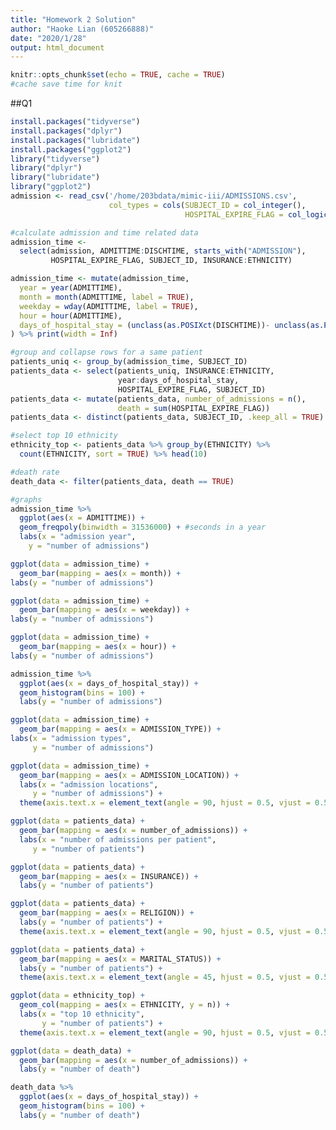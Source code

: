 ```yaml
---
title: "Homework 2 Solution"
author: "Haoke Lian (605266888)"
date: "2020/1/28"
output: html_document
---
```


```r
knitr::opts_chunk$set(echo = TRUE, cache = TRUE)
#cache save time for knit
```

##Q1
```r
install.packages("tidyverse")
install.packages("dplyr")
install.packages("lubridate")
install.packages("ggplot2")
library("tidyverse")
library("dplyr")
library("lubridate")
library("ggplot2")
admission <- read_csv('/home/203bdata/mimic-iii/ADMISSIONS.csv',
                      col_types = cols(SUBJECT_ID = col_integer(),
                                       HOSPITAL_EXPIRE_FLAG = col_logical()))

#calculate admission and time related data 
admission_time <- 
  select(admission, ADMITTIME:DISCHTIME, starts_with("ADMISSION"), 
         HOSPITAL_EXPIRE_FLAG, SUBJECT_ID, INSURANCE:ETHNICITY)

admission_time <- mutate(admission_time,
  year = year(ADMITTIME),
  month = month(ADMITTIME, label = TRUE),
  weekday = wday(ADMITTIME, label = TRUE),
  hour = hour(ADMITTIME),
  days_of_hospital_stay = (unclass(as.POSIXct(DISCHTIME))- unclass(as.POSIXct(ADMITTIME)))/86400,
) %>% print(width = Inf)

#group and collapse rows for a same patient
patients_uniq <- group_by(admission_time, SUBJECT_ID)
patients_data <- select(patients_uniq, INSURANCE:ETHNICITY, 
                        year:days_of_hospital_stay, 
                        HOSPITAL_EXPIRE_FLAG, SUBJECT_ID)
patients_data <- mutate(patients_data, number_of_admissions = n(), 
                        death = sum(HOSPITAL_EXPIRE_FLAG))
patients_data <- distinct(patients_data, SUBJECT_ID, .keep_all = TRUE)

#select top 10 ethnicity
ethnicity_top <- patients_data %>% group_by(ETHNICITY) %>%
  count(ETHNICITY, sort = TRUE) %>% head(10)

#death rate
death_data <- filter(patients_data, death == TRUE)

#graphs
admission_time %>%
  ggplot(aes(x = ADMITTIME)) +
  geom_freqpoly(binwidth = 31536000) + #seconds in a year
  labs(x = "admission year",
    y = "number of admissions")

ggplot(data = admission_time) + 
  geom_bar(mapping = aes(x = month)) +
labs(y = "number of admissions")

ggplot(data = admission_time) + 
  geom_bar(mapping = aes(x = weekday)) +
labs(y = "number of admissions")

ggplot(data = admission_time) + 
  geom_bar(mapping = aes(x = hour)) +
labs(y = "number of admissions")

admission_time %>%
  ggplot(aes(x = days_of_hospital_stay)) + 
  geom_histogram(bins = 100) +
  labs(y = "number of admissions")

ggplot(data = admission_time) + 
  geom_bar(mapping = aes(x = ADMISSION_TYPE)) +
labs(x = "admission types",
     y = "number of admissions")

ggplot(data = admission_time) + 
  geom_bar(mapping = aes(x = ADMISSION_LOCATION)) +
  labs(x = "admission locations",
     y = "number of admissions") +
  theme(axis.text.x = element_text(angle = 90, hjust = 0.5, vjust = 0.5))

ggplot(data = patients_data) + 
  geom_bar(mapping = aes(x = number_of_admissions)) +
  labs(x = "number of admissions per patient",
     y = "number of patients")

ggplot(data = patients_data) + 
  geom_bar(mapping = aes(x = INSURANCE)) +
  labs(y = "number of patients")

ggplot(data = patients_data) + 
  geom_bar(mapping = aes(x = RELIGION)) +
  labs(y = "number of patients") +
  theme(axis.text.x = element_text(angle = 90, hjust = 0.5, vjust = 0.5))

ggplot(data = patients_data) + 
  geom_bar(mapping = aes(x = MARITAL_STATUS)) +
  labs(y = "number of patients") +
  theme(axis.text.x = element_text(angle = 45, hjust = 0.5, vjust = 0.5))

ggplot(data = ethnicity_top) + 
  geom_col(mapping = aes(x = ETHNICITY, y = n)) +
  labs(x = "top 10 ethnicity",
       y = "number of patients") +
  theme(axis.text.x = element_text(angle = 90, hjust = 0.5, vjust = 0.5))

ggplot(data = death_data) + 
  geom_bar(mapping = aes(x = number_of_admissions)) +
  labs(y = "number of death")

death_data %>%
  ggplot(aes(x = days_of_hospital_stay)) + 
  geom_histogram(bins = 100) +
  labs(y = "number of death")
            
```

